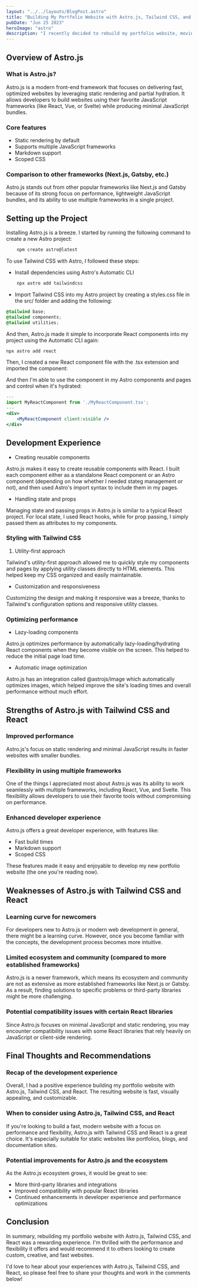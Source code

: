 ```yaml
---
layout: "../../layouts/BlogPost.astro"
title: "Building My Portfolio Website with Astro.js, Tailwind CSS, and React: A Comprehensive Review"
pubDate: "Jun 25 2023"
heroImage: "astro"
description: "I recently decided to rebuild my portfolio website, moving away from WordPress in favor of something more custom and where I can get more creative. After some research, I landed on Astro.js, an up-and-coming front-end framework, and combined it with Tailwind CSS and React to create a sleek, modern, and performant website. In this blog post, I'll share my development experience, discussing the strengths and weaknesses of using Astro.js with Tailwind CSS and React."
---
```

## Overview of Astro.js

### What is Astro.js?

Astro.js is a modern front-end framework that focuses on delivering fast, optimized websites by leveraging static rendering and partial hydration. It allows developers to build websites using their favorite JavaScript frameworks (like React, Vue, or Svelte) while producing minimal JavaScript bundles.

### Core features

- Static rendering by default
- Supports multiple JavaScript frameworks
- Markdown support
- Scoped CSS

### Comparison to other frameworks (Next.js, Gatsby, etc.)

Astro.js stands out from other popular frameworks like Next.js and Gatsby because of its strong focus on performance, lightweight JavaScript bundles, and its ability to use multiple frameworks in a single project.

## Setting up the Project

Installing Astro.js is a breeze. I started by running the following command to create a new Astro project:

```bash
    npm create astro@latest
```

To use Tailwind CSS with Astro, I followed these steps:

- Install dependencies using Astro's Automatic CLI

```bash
    npx astro add tailwindcss
```

- Import Tailwind CSS into my Astro project by creating a styles.css file in the src/ folder and adding the following:

```css
@tailwind base;
@tailwind components;
@tailwind utilities;
```

And then, Astro.js made it simple to incorporate React components into my project using the Automatic CLI again:

```bash
npx astro add react
```

Then, I created a new React component file with the .tsx extension and imported the component:

And then I'm able to use the component in my Astro components and pages and control when it's hydrated:

```jsx
---
import MyReactComponent from './MyReactComponent.tsx';
---
<div>
    <MyReactComponent client:visible />
</div>
```

## Development Experience

- Creating reusable components

Astro.js makes it easy to create reusable components with React. I built each component either as a standalone React component or an Astro component (depending on how whether I needed stateg management or not), and then used Astro's import syntax to include them in my pages.

- Handling state and props

Managing state and passing props in Astro.js is similar to a typical React project. For local state, I used React hooks, while for prop passing, I simply passed them as attributes to my components.

### Styling with Tailwind CSS

1. Utility-first approach

Tailwind's utility-first approach allowed me to quickly style my components and pages by applying utility classes directly to HTML elements. This helped keep my CSS organized and easily maintainable.

- Customization and responsiveness

Customizing the design and making it responsive was a breeze, thanks to Tailwind's configuration options and responsive utility classes.

### Optimizing performance

- Lazy-loading components

Astro.js optimizes performance by automatically lazy-loading/hydrating React components when they become visible on the screen. This helped to reduce the initial page load time.

- Automatic image optimization

Astro.js has an integration called @astrojs/image which automatically optimizes images, which helped improve the site's loading times and overall performance without much effort.

## Strengths of Astro.js with Tailwind CSS and React

### Improved performance

Astro.js's focus on static rendering and minimal JavaScript results in faster websites with smaller bundles.

### Flexibility in using multiple frameworks

One of the things I appreciated most about Astro.js was its ability to work seamlessly with multiple frameworks, including React, Vue, and Svelte. This flexibility allows developers to use their favorite tools without compromising on performance.

### Enhanced developer experience

Astro.js offers a great developer experience, with features like:

- Fast build times
- Markdown support
- Scoped CSS

These features made it easy and enjoyable to develop my new portfolio website (the one you're reading now).

## Weaknesses of Astro.js with Tailwind CSS and React

### Learning curve for newcomers

For developers new to Astro.js or modern web development in general, there might be a learning curve. However, once you become familiar with the concepts, the development process becomes more intuitive.

### Limited ecosystem and community (compared to more established frameworks)

Astro.js is a newer framework, which means its ecosystem and community are not as extensive as more established frameworks like Next.js or Gatsby. As a result, finding solutions to specific problems or third-party libraries might be more challenging.

### Potential compatibility issues with certain React libraries

Since Astro.js focuses on minimal JavaScript and static rendering, you may encounter compatibility issues with some React libraries that rely heavily on JavaScript or client-side rendering.

## Final Thoughts and Recommendations

### Recap of the development experience

Overall, I had a positive experience building my portfolio website with Astro.js, Tailwind CSS, and React. The resulting website is fast, visually appealing, and customizable.

### When to consider using Astro.js, Tailwind CSS, and React

If you're looking to build a fast, modern website with a focus on performance and flexibility, Astro.js with Tailwind CSS and React is a great choice. It's especially suitable for static websites like portfolios, blogs, and documentation sites.

### Potential improvements for Astro.js and the ecosystem

As the Astro.js ecosystem grows, it would be great to see:

- More third-party libraries and integrations
- Improved compatibility with popular React libraries
- Continued enhancements in developer experience and performance optimizations

## Conclusion

In summary, rebuilding my portfolio website with Astro.js, Tailwind CSS, and React was a rewarding experience. I'm thrilled with the performance and flexibility it offers and would recommend it to others looking to create custom, creative, and fast websites.

I'd love to hear about your experiences with Astro.js, Tailwind CSS, and React, so please feel free to share your thoughts and work in the comments below!
